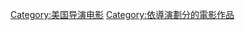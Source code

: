 {{Cat more|索菲亚·科波拉}}

{{DEFAULTSORT:Coppola, Sofia}}
[[Category:美国导演电影|Category:美国导演电影]]
[[Category:依導演劃分的電影作品|Category:依導演劃分的電影作品]]